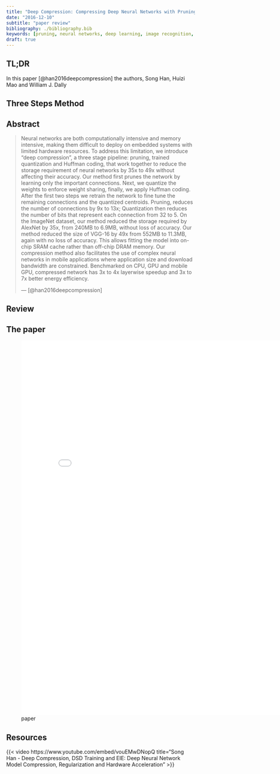 ```yaml
---
title: "Deep Compression: Compressing Deep Neural Networks with Pruning, Trained Quantization and Huffman Coding"
date: "2016-12-10"
subtitle: "paper review"
bibliography: ./bibliography.bib
keywords: [pruning, neural networks, deep learning, image recognition, computer vision, AlexNet, VGG-16, compression] 
draft: true
---
```


## TL;DR

In this paper [@han2016deepcompression] the authors, Song Han, Huizi Mao and William J. Dally 

::: callout-info

## Three Steps Method

:::


## Abstract 

> Neural networks are both computationally intensive and memory intensive, making them difficult to deploy on embedded systems with limited hardware resources. To address this limitation, we introduce "deep compression", a three stage pipeline: pruning, trained quantization and Huffman coding, that work together to reduce the storage requirement of neural networks by 35x to 49x without affecting their accuracy. Our method first prunes the network by learning only the important connections. Next, we quantize the weights to enforce weight sharing, finally, we apply Huffman coding. After the first two steps we retrain the network to fine tune the remaining connections and the quantized centroids. Pruning, reduces the number of connections by 9x to 13x; Quantization then reduces the number of bits that represent each connection from 32 to 5. On the ImageNet dataset, our method reduced the storage required by AlexNet by 35x, from 240MB to 6.9MB, without loss of accuracy. Our method reduced the size of VGG-16 by 49x from 552MB to 11.3MB, again with no loss of accuracy. This allows fitting the model into on-chip SRAM cache rather than off-chip DRAM memory. Our compression method also facilitates the use of complex neural networks in mobile applications where application size and download bandwidth are constrained. Benchmarked on CPU, GPU and mobile GPU, compressed network has 3x to 4x layerwise speedup and 3x to 7x better energy efficiency.
>
> --- [@han2016deepcompression]

## Review

## The paper

![paper](./paper.pdf){.col-page width="800px" height="1000px"}

## Resources

{{< video https://www.youtube.com/embed/vouEMwDNopQ
title="Song Han - Deep Compression, DSD Training and EIE: Deep Neural Network Model Compression, Regularization and Hardware Acceleration" 
>}}
